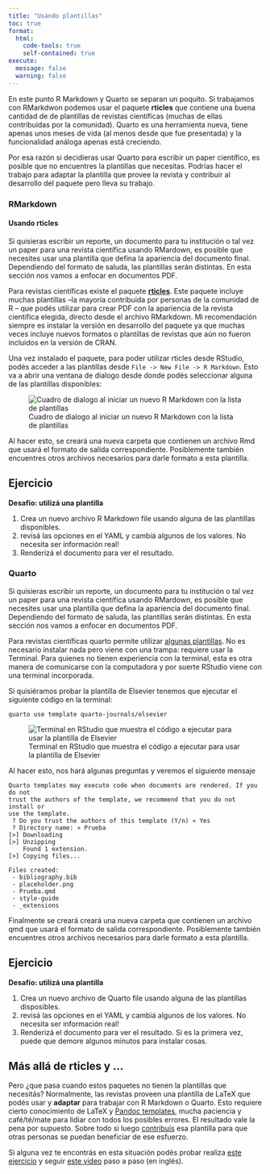 ```yaml
---
title: "Usando plantillas"
toc: true
format:
  html:
    code-tools: true
    self-contained: true
execute:
  message: false
  warning: false
---
```


En este punto R Markdown y Quarto se separan un poquito.
Si trabajamos con RMarkdwon podemos usar el paquete **rticles** que contiene una buena cantidad de de plantillas de revistas científicas (muchas de ellas contribuidas por la comunidad).
Quarto es una herramienta nueva, tiene apenas unos meses de vida (al menos desde que fue presentada) y la funcionalidad análoga apenas está creciendo.

Por esa razón si decidieras usar Quarto para escribir un paper científico, es posible que no encuentres la plantillas que necesitas.
Podrías hacer el trabajo para adaptar la plantilla que provee la revista y contribuir al desarrollo del paquete pero lleva su trabajo.

::: panel-tabset
### RMarkdown

#### Usando rticles

Si quisieras escribir un reporte, un documento para tu institución o tal vez un paper para una revista científica usando RMardown, es posible que necesites usar una plantilla que defina la apariencia del documento final.
Dependiendo del formato de saluda, las plantillas serán distintas.
En esta sección nos vamos a enfocar en documentos PDF.

Para revistas científicas existe el paquete [**rticles**](https://pkgs.rstudio.com/rticles/index.html).
Este paquete incluye muchas plantillas --la mayoría contribuida por personas de la comunidad de R -- que podés utilizar para crear PDF con la apariencia de la revista científica elegida, directo desde el archivo RMarkdown.
Mi recomendación siempre es instalar la versión en desarrollo del paquete ya que muchas veces incluye nuevos formatos o plantillas de revistas que aún no fueron incluidos en la versión de CRAN.

Una vez instalado el paquete, para poder utilizar rticles desde RStudio, podés acceder a las plantillas desde `File -> New File -> R Markdown`.
Esto va a abrir una ventana de dialogo desde donde podés seleccionar alguna de las plantillas disponibles:

![Cuadro de dialogo al iniciar un nuevo R Markdown con la lista de plantillas](img/rticles.png)

Al hacer esto, se creará una nueva carpeta que contienen un archivo Rmd que usará el formato de salida correspondiente.
Posiblemente también encuentres otros archivos necesarios para darle formato a esta plantilla.

::: callout-tip
## Ejercicio

**Desafío: utilizá una plantilla**

1.  Crea un nuevo archivo R Markdown file usando alguna de las plantillas disponibles.
2.  revisá las opciones en el YAML y cambiá algunos de los valores. No necesita ser información real!
3.  Renderizá el documento para ver el resultado.
:::

### Quarto

Si quisieras escribir un reporte, un documento para tu institución o tal vez un paper para una revista científica usando RMardown, es posible que necesites usar una plantilla que defina la apariencia del documento final.
Dependiendo del formato de saluda, las plantillas serán distintas.
En esta sección nos vamos a enfocar en documentos PDF.

Para revistas científicas quarto permite utilizar [algunas plantillas](https://github.com/quarto-journals).
No es necesario instalar nada pero viene con una trampa: requiere usar la Terminal.
Para quienes no tienen experiencia con la terminal, esta es otra manera de comunicarse con la computadora y por suerte RStudio viene con una terminal incorporada.

Si quisiéramos probar la plantilla de Elsevier tenemos que ejecutar el siguiente código en la terminal:

    quarto use template quarto-journals/elsevier

![Terminal en RStudio que muestra el código a ejecutar para usar la plantilla de Elsevier](img/plantillas-quarto.png)

Al hacer esto, nos hará algunas preguntas y veremos el siguiente mensaje

    Quarto templates may execute code when documents are rendered. If you do not
    trust the authors of the template, we recommend that you do not install or
    use the template.
     ? Do you trust the authors of this template (Y/n) » Yes
     ? Directory name: » Prueba
    [>] Downloading
    [>] Unzipping
        Found 1 extension.
    [>] Copying files...

    Files created:
     - bibliography.bib
     - placeholder.png
     - Prueba.qmd
     - style-guide
     - _extensions

Finalmente se creará creará una nueva carpeta que contienen un archivo qmd que usará el formato de salida correspondiente.
Posiblemente también encuentres otros archivos necesarios para darle formato a esta plantilla.

::: callout-tip
## Ejercicio

**Desafío: utilizá una plantilla**

1.  Crea un nuevo archivo de Quarto file usando alguna de las plantillas disposibles.
2.  revisá las opciones en el YAML y cambiá algunos de los valores. No necesita ser información real!
3.  Renderizá el documento para ver el resultado. Si es la primera vez, puede que demore algunos minutos para instalar cosas.
:::
:::

## Más allá de rticles y ...

Pero ¿que pasa cuando estos paquetes no tienen la plantillas que necesitás?
Normalmente, las revistas proveen una plantilla de LaTeX que podés usar y **adaptar** para trabajar con R Markdown o Quarto.
Esto requiere cierto conocimiento de LaTeX y [Pandoc templates](https://pandoc.org/MANUAL.html#templates), mucha paciencia y café/té/mate para lidiar con todos los posibles errores.
El resultado vale la pena por supuesto.
Sobre todo si luego [contribuís](https://github.com/rstudio/rticles/pulls) esa plantilla para que otras personas se puedan beneficiar de ese esfuerzo.

Si alguna vez te encontrás en esta situación podés probar realiza [este ejercicio]() y seguir [este video](https://www.youtube.com/watch?v=bk3mcRIJLqc) paso a paso (en inglés).
